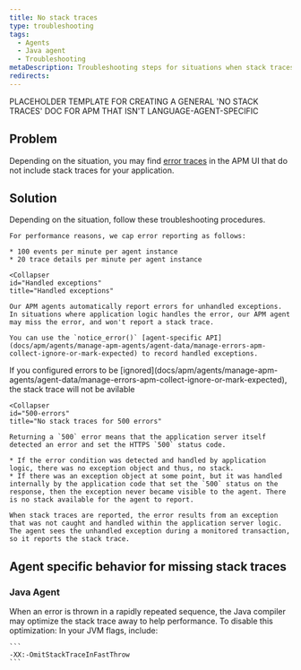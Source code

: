```yaml
---
title: No stack traces 
type: troubleshooting
tags:
  - Agents
  - Java agent
  - Troubleshooting
metaDescription: Troubleshooting steps for situations when stack traces are missing for error traces with your New Relic Java app.
redirects:
---
```


PLACEHOLDER TEMPLATE FOR CREATING A GENERAL 'NO STACK TRACES' DOC FOR APM THAT ISN'T LANGUAGE-AGENT-SPECIFIC 

## Problem

Depending on the situation, you may find [error traces](/docs/apm/applications-menu/error-analytics/error-analytics-manage-error-traces) in the APM UI that do not include stack traces for your application.

## Solution

Depending on the situation, follow these troubleshooting procedures.

<CollapserGroup>
    <Collapser
    id="Caps on error reporting"
    title="Caps on error reporting"
  >

    For performance reasons, we cap error reporting as follows:

    * 100 events per minute per agent instance
    * 20 trace details per minute per agent instance

    <Collapser
    id="Handled exceptions"
    title="Handled exceptions"
  >
    Our APM agents automatically report errors for unhandled exceptions. In situations where application logic handles the error, our APM agent may miss the error, and won't report a stack trace.

    You can use the `notice_error()` [agent-specific API](docs/apm/agents/manage-apm-agents/agent-data/manage-errors-apm-collect-ignore-or-mark-expected) to record handled exceptions.
</Collapser>
    <Collapser
    id="Ignored errors"
    title="Errors are ignored"
  >
    If you configured errors to be [ignored](docs/apm/agents/manage-apm-agents/agent-data/manage-errors-apm-collect-ignore-or-mark-expected), the stack trace will not be avilable
</Collapser>

    <Collapser
    id="500-errors"
    title="No stack traces for 500 errors"
  >
    Returning a `500` error means that the application server itself detected an error and set the HTTPS `500` status code.

    * If the error condition was detected and handled by application logic, there was no exception object and thus, no stack.
    * If there was an exception object at some point, but it was handled internally by the application code that set the `500` status on the response, then the exception never became visible to the agent. There is no stack available for the agent to report.

    When stack traces are reported, the error results from an exception that was not caught and handled within the application server logic. The agent sees the unhandled exception during a monitored transaction, so it reports the stack trace.
 </Collapser>

</CollapserGroup>

## Agent specific behavior for missing stack traces

### Java Agent

<CollapserGroup>
  <Collapser
    id="repeated-errors"
    title="No stack traces for rapidly repeated errors"
  >
    When an error is thrown in a rapidly repeated sequence, the Java compiler may optimize the stack trace away to help performance. To disable this optimization: In your JVM flags, include:

    ```
    -XX:-OmitStackTraceInFastThrow
    ```
  </Collapser>
</CollapserGroup>
